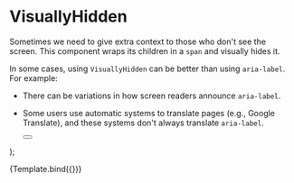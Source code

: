 

<Meta title="Components/VisuallyHidden" component={VisuallyHidden} />

# VisuallyHidden

Sometimes we need to give extra context to those who don't see the screen.
This component wraps its children in a `span` and visually hides it.

In some cases, using `VisuallyHidden` can be better than using `aria-label`.
For example:

- There can be variations in how screen readers announce `aria-label`.
- Some users use automatic systems to translate pages (e.g., Google Translate), and these systems don't always translate `aria-label`.

  <Button icon="settings" circle>
    <VisuallyHidden {...args} />
  </Button>
);

<Canvas>
  <Story name="Default" args={{ children: 'Stillingar' }}>
    {Template.bind({})}
  </Story>
</Canvas>
